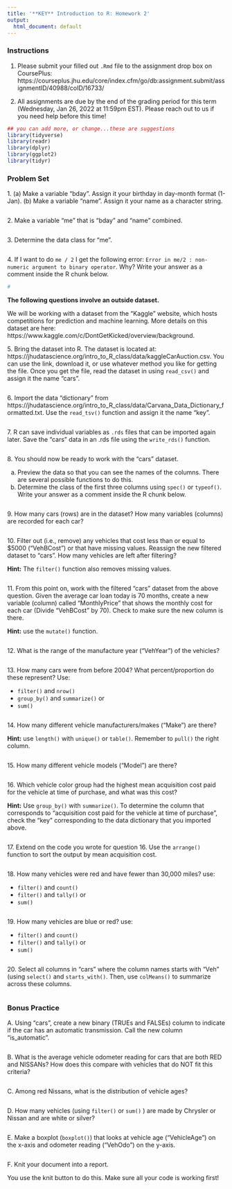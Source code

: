 ```yaml
---
title: '**KEY** Introduction to R: Homework 2'
output:
  html_document: default
---
```


### **Instructions**

1. Please submit your filled out `.Rmd` file to the assignment drop box on CoursePlus: https://courseplus.jhu.edu/core/index.cfm/go/db:assignment.submit/assignmentID/40988/coID/16733/ 

2. All assignments are due by the end of the grading period for this term (Wednesday, Jan 26, 2022 at 11:59pm EST). Please reach out to us if you need help before this time!

```r
## you can add more, or change...these are suggestions
library(tidyverse)
library(readr)
library(dplyr)
library(ggplot2)
library(tidyr)
```

### **Problem Set**

1\. (a) Make a variable "bday". Assign it your birthday in day-month format (1-Jan). (b) Make a variable "name". Assign it your name as a character string.

```r

```

2\. Make a variable "me" that is "bday" and "name" combined.

```r

```

3\. Determine the data class for "me".

```r

```

4\. If I want to do `me / 2` I get the following error: `Error in me/2 : non-numeric argument to binary operator`. Why? Write your answer as a comment inside the R chunk below.

```r
# 
```

**The following questions involve an outside dataset.** 

We will be working with a dataset from the "Kaggle" website, which hosts competitions for prediction and machine learning. More details on this dataset are here: https://www.kaggle.com/c/DontGetKicked/overview/background.

5\. Bring the dataset into R. The dataset is located at: https://jhudatascience.org/intro_to_R_class/data/kaggleCarAuction.csv. You can use the link, download it, or use whatever method you like for getting the file. Once you get the file, read the dataset in using `read_csv()` and assign it the name "cars".

```r

```

6\. Import the data "dictionary" from https://jhudatascience.org/intro_to_R_class/data/Carvana_Data_Dictionary_formatted.txt. Use the `read_tsv()` function and assign it the name "key". 

```r

```

7\. R can save individual variables as `.rds` files that can be imported again later. Save the "cars" data in an .rds file using the `write_rds()` function.

```r

```

8\. You should now be ready to work with the "cars" dataset.

(a) Preview the data so that you can see the names of the columns. There are several possible functions to do this.
(b) Determine the class of the first three columns using `spec()` or `typeof()`. Write your answer as a comment inside the R chunk below.

```r

```

9\. How many cars (rows) are in the dataset? How many variables (columns) are recorded for each car? 

```r

```

10\. Filter out (i.e., remove) any vehicles that cost less than or equal to $5000 ("VehBCost") or that have missing values. Reassign the new filtered dataset to "cars". How many vehicles are left after filtering?

**Hint:** The `filter()` function also removes missing values.

```r

```

11\. From this point on, work with the filtered "cars" dataset from the above question. Given the average car loan today is 70 months, create a new variable (column) called "MonthlyPrice" that shows the monthly cost for each car (Divide "VehBCost" by 70). Check to make sure the new column is there.

**Hint:** use the `mutate()` function.

```r

```

12\. What is the range of the manufacture year ("VehYear") of the vehicles?

```r

```

13\. How many cars were from before 2004? What percent/proportion do these represent? Use:

- `filter()` and `nrow()`
- `group_by()` and `summarize()` or
- `sum()`

```r

```

14\. How many different vehicle manufacturers/makes ("Make") are there?

**Hint:** use `length()` with `unique()` or `table()`. Remember to `pull()` the right column.

```r

```

15\. How many different vehicle models ("Model") are there?

```r

```

16\. Which vehicle color group had the highest mean acquisition cost paid for the vehicle at time of purchase, and what was this cost?

**Hint:** Use  `group_by()` with `summarize()`. To determine the column that corresponds to "acquisition cost paid for the vehicle at time of purchase", check the "key" corresponding to the data dictionary that you imported above.

```r

```

17\. Extend on the code you wrote for question 16. Use the `arrange()` function to sort the output by mean acquisition cost.

```r

```

18\. How many vehicles were red and have fewer than 30,000 miles? use:

- `filter()` and `count()`
- `filter()` and `tally()` or
- `sum()`

```r

```

19\. How many vehicles are blue or red? use:

- `filter()` and `count()`
- `filter()` and `tally()` or
- `sum()`

```r

```

20\. Select all columns in "cars" where the column names starts with "Veh" (using `select()` and `starts_with()`. Then, use `colMeans()` to summarize across these columns.

```r

```

### **Bonus Practice**

A\. Using "cars", create a new binary (TRUEs and FALSEs) column to indicate if the car has an automatic transmission. Call the new column "is_automatic".

```r

```

B\. What is the average vehicle odometer reading for cars that are both RED and NISSANs? How does this compare with vehicles that do NOT fit this criteria?

```r

```

C\. Among red Nissans, what is the distribution of vehicle ages?

```r

```

D\. How many vehicles (using `filter()` or `sum()` ) are made by Chrysler or Nissan and are white or silver?

```r

```

E\. Make a boxplot (`boxplot()`) that looks at vehicle age ("VehicleAge") on the x-axis and odometer reading ("VehOdo") on the y-axis.

```r

```

F\. Knit your document into a report.

You use the knit button to do this. Make sure all your code is working first!
